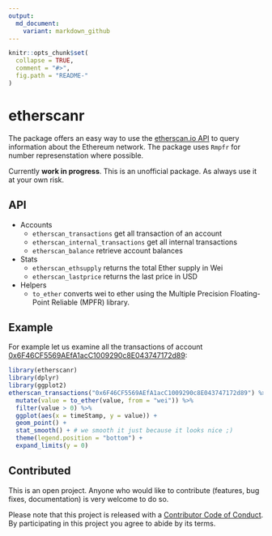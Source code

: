 ```yaml
---
output:
  md_document:
    variant: markdown_github
---
```


<!-- README.md is generated from README.Rmd. Please edit that file -->

```r
knitr::opts_chunk$set(
  collapse = TRUE,
  comment = "#>",
  fig.path = "README-"
)
```

# etherscanr

The package offers an easy way to use the [etherscan.io API](https://etherscan.io/apis) to query information about the Ethereum network. The package uses `Rmpfr` for number represenstation where possible.

Currently **work in progress**. This is an unofficial package. As always use it at your own risk.


## API

* Accounts
    * `etherscan_transactions` get all transaction of an account
    * `etherscan_internal_transactions` get all internal transactions
    * `etherscan_balance` retrieve account balances
  
* Stats
    * `etherscan_ethsupply` returns the total Ether supply in Wei
    * `etherscan_lastprice` returns the last price in USD
  
* Helpers
    * `to_ether` converts wei to ether using the Multiple Precision Floating-Point Reliable (MPFR) library.
  

## Example

For example let us examine all the transactions of account [0x6F46CF5569AEfA1acC1009290c8E043747172d89](https://etherscan.io/address/0x6F46CF5569AEfA1acC1009290c8E043747172d89):

```r
library(etherscanr)
library(dplyr)
library(ggplot2)
etherscan_transactions("0x6F46CF5569AEfA1acC1009290c8E043747172d89") %>% 
  mutate(value = to_ether(value, from = "wei")) %>% 
  filter(value > 0) %>% 
  ggplot(aes(x = timeStamp, y = value)) + 
  geom_point() +
  stat_smooth() + # we smooth it just because it looks nice ;)
  theme(legend.position = "bottom") + 
  expand_limits(y = 0)
```

## Contributed

This is an open project. Anyone who would like to contribute (features, bug fixes, documentation) is very welcome to do so.

Please note that this project is released with a [Contributor Code of Conduct](CONDUCT.md). By participating in this project you agree to abide by its terms.